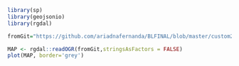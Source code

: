 ```r

library(sp)
library(geojsonio)
library(rgdal)

fromGit="https://github.com/ariadnafernanda/BLFINAL/blob/master/custom2.geo.json?raw=true" # link desde github

MAP <- rgdal::readOGR(fromGit,stringsAsFactors = FALSE)
plot(MAP, border='grey')
```

